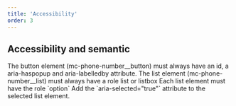 ```yaml
---
title: 'Accessibility'
order: 3
---
```


## Accessibility and semantic
<HintItem>
The button element (mc-phone-number__button) must always have an id, a aria-haspopup and aria-labelledby attribute.
</HintItem>
<HintItem>
The list element (mc-phone-number__list) must always have a role list or listbox
</HintItem>
<HintItem>
Each list element must have the role `option`
</HintItem>
<HintItem>
Add the `aria-selected="true"` attribute to the selected list element.
</HintItem>
